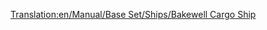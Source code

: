 [[Translation:en/Manual/Base Set/Ships/Bakewell Cargo Ship]]
{{es/Manual/Base Set/Ships/Barcos|Nombre=Bakewell Cargo Ship
|Imagen=[[File:en/Manual/Base Set/Ships/CargoShip.png|Barco de Mercancías Bakewell]]
|Precio=54.836 € (27.418 £)
|Velocidad=40 km/h (25 mph)
|Coste-anual=3.706 € (1.853 £)
|Diseño=1974
|Duración=30
|Capacidad=190 unidades*
|Descripción=The Bakewel Cargo Ship is the faster and larger of the two cargo ships.<br/>''*'' (190 unidades de correo, carbón, ganado, mercancías, grano, madera, mineral de hierro, acero u objetos de valor)
|Vida-real=Ficción.
}}